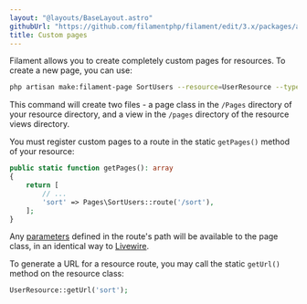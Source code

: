 ```yaml
---
layout: "@layouts/BaseLayout.astro"
githubUrl: "https://github.com/filamentphp/filament/edit/3.x/packages/app/docs/03-resources/10-custom-pages.md"
title: Custom pages
---
```


Filament allows you to create completely custom pages for resources. To create a new page, you can use:

```bash
php artisan make:filament-page SortUsers --resource=UserResource --type=custom
```

This command will create two files - a page class in the `/Pages` directory of your resource directory, and a view in the `/pages` directory of the resource views directory.

You must register custom pages to a route in the static `getPages()` method of your resource:

```php
public static function getPages(): array
{
    return [
        // ...
        'sort' => Pages\SortUsers::route('/sort'),
    ];
}
```

Any [parameters](https://laravel.com/docs/routing#route-parameters) defined in the route's path will be available to the page class, in an identical way to [Livewire](https://laravel-livewire.com/docs/rendering-components#route-params).

To generate a URL for a resource route, you may call the static `getUrl()` method on the resource class:

```php
UserResource::getUrl('sort');
```

